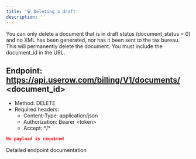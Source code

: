 ```yaml
---
title: '🗑️ Deleting a draft'
description: ''
---
```


You can only delete a document that is in draft status (document_status = 0) and no XML has been generated, nor has it been
sent to the tax bureau.
This will permanently delete the document. You must include the document_id in the URL.

## Endpoint: https://api.userow.com/billing/V1/documents/ \<document_id\>
* Method: DELETE
* Required headers:
    * Content-Type: application/json
    * Authorization: Bearer \<token\>
    * Accept: \*/\*


```json
No payload is required
```


<CardGroup cols={1}>
    <Card
        title="API Reference DELETE /documents"
        icon="terminal"
        href="/api-reference/endpoint/create-a-new-document"
    >
        Detailed endpoint documentation
    </Card>
</CardGroup>